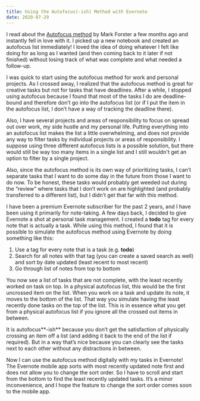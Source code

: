 ```yaml
---
title: Using the Autofocus(-ish) Method with Evernote
date: 2020-07-29
---
```


I read about the [Autofocus method](http://markforster.squarespace.com/autofocus-system/) by Mark Forster a few months ago and instantly fell in love with it. I picked up a new notebook and created an autofocus list immediately! I loved the idea of doing whatever I felt like doing for as long as I wanted (and then coming back to it later if not finished) without losing track of what was complete and what needed a follow-up.

I was quick to start using the autofocus method for work and personal projects. As I crossed away, I realized that the autofocus method is great for creative tasks but not for tasks that have deadlines. After a while, I stopped using autofocus because I found that most of the tasks I do are deadline-bound and therefore don’t go into the autofocus list (or if I put the item in the autofocus list, I don’t have a way of tracking the deadline there).

Also, I have several projects and areas of responsibility to focus on spread out over work, my side hustle and my personal life. Putting everything into an autofocus list makes the list a little overwhelming, and does not provide any way to filter tasks by individual projects or areas of responsibility. I suppose using three different autofocus lists is a possible solution, but there would still be way too many items in a single list and I still wouldn't get an option to filter by a single project.

Also, since the autofocus method is its own way of prioritizing tasks, I can’t separate tasks that I want to do some day in the future from those I want to do now. To be honest, these tasks would probably get weeded out during the “review” where tasks that I don’t work on are highlighted (and probably transferred to a different list), but I didn’t get that far with this method.

I have been a premium Evernote subscriber for the past 2 years, and I have been using it primarily for note-taking. A few days back, I decided to give Evernote a shot at personal task management. I created a **todo** tag for every note that is actually a task. While using this method, I found that it is possible to simulate the autofocus method using Evernote by doing something like this:

1. Use a tag for every note that is a task (e.g. **todo**)
2. Search for all notes with that tag (you can create a saved search as well) and sort by date updated (least recent to most recent)
3. Go through list of notes from top to bottom

You now see a list of tasks that are not complete, with the least recently worked on task on top.  In a physical autofocus list, this would be the first uncrossed item on the list. When you work on a task and update its note, it moves to the bottom of the list. That way you simulate having the least recently done tasks on the top of the list. This is in essence what you get from a physical autofocus list if you ignore all the crossed out items in between.

It is autofocus**-ish** because you don’t get the satisfaction of physically crossing an item off a list (and adding it back to the end of the list if required). But in a way that’s nice because you can clearly see the tasks next to each other without any distractions in between.

Now I can use the autofocus method digitally with my tasks in Evernote! The Evernote mobile app sorts with most recently updated note first and does not allow you to change the sort order. So I have to scroll and start from the bottom to find the least recently updated tasks. It’s a minor inconvenience, and I hope the feature to change the sort order comes soon to the mobile app.
